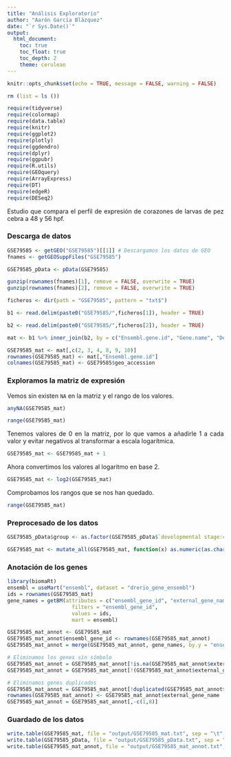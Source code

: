 ```yaml
---
title: "Análisis Exploratorio"
author: "Aarón García Blázquez"
date: "`r Sys.Date()`"
output: 
  html_document:
    toc: true
    toc_float: true
    toc_depth: 2
    theme: cerulean
---
```


<style>
body {
text-align: justify}
</style>

```r
knitr::opts_chunk$set(echo = TRUE, message = FALSE, warning = FALSE)
```

```r
rm (list = ls ())

require(tidyverse)
require(colormap)
require(data.table)
require(knitr)
require(ggplot2)
require(plotly)
require(ggdendro)
require(dplyr)
require(ggpubr)
require(R.utils)
require(GEOquery)
require(ArrayExpress)
require(DT)
require(edgeR)
require(DESeq2)
```

Estudio que compara el perfil de expresión de corazones de larvas de pez cebra a 48 y 56 hpf.

### Descarga de datos

```r
GSE79585 <- getGEO("GSE79585")[[1]] # Descargamos los datos de GEO
fnames <- getGEOSuppFiles("GSE79585")

GSE79585_pData <- pData(GSE79585)

gunzip(rownames(fnames)[1], remove = FALSE, overwrite = TRUE)
gunzip(rownames(fnames)[2], remove = FALSE, overwrite = TRUE)

ficheros <- dir(path = "GSE79585", pattern = "txt$")

b1 <- read.delim(paste0("GSE79585/",ficheros[1]), header = TRUE)

b2 <- read.delim(paste0("GSE79585/",ficheros[2]), header = TRUE)

mat <- b1 %>% inner_join(b2, by = c("Ensembl.gene.id", "Gene.name", "Description"))

GSE79585_mat <- mat[,c(2, 3, 4, 8, 9, 10)]
rownames(GSE79585_mat) <- mat[,"Ensembl.gene.id"]
colnames(GSE79585_mat) <- GSE79585$geo_accession
```

### Exploramos la matriz de expresión

Vemos sin existen `NA` en la matriz y el rango de los valores.

```r
anyNA(GSE79585_mat)
```

```r
range(GSE79585_mat)
```

Tenemos valores de 0 en la matriz, por lo que vamos a añadirle 1 a cada valor y evitar negativos al transformar a escala logarítmica.

```r
GSE79585_mat <- GSE79585_mat + 1
```

Ahora convertimos los valores al logaritmo en base 2.

```r
GSE79585_mat <- log2(GSE79585_mat)
```

Comprobamos los rangos que se nos han quedado.

```r
range(GSE79585_mat)
```

### Preprocesado de los datos

```r
GSE79585_pData$group <- as.factor(GSE79585_pData$`developmental stage:ch1`)
```

```r
GSE79585_mat <- mutate_all(GSE79585_mat, function(x) as.numeric(as.character(x)))
```

### Anotación de los genes

```r
library(biomaRt)
ensembl = useMart("ensembl", dataset = "drerio_gene_ensembl")
ids = rownames(GSE79585_mat)
gene_names = getBM(attributes = c("ensembl_gene_id", "external_gene_name"),
                     filters = "ensembl_gene_id",
                     values = ids,
                     mart = ensembl)

GSE79585_mat_annot <- GSE79585_mat
GSE79585_mat_annot$ensembl_gene_id <- rownames(GSE79585_mat_annot)
GSE79585_mat_annot = merge(GSE79585_mat_annot, gene_names, by.y = "ensembl_gene_id", all.x = TRUE)

# Eliminamos los genes sin símbolo
GSE79585_mat_annot = GSE79585_mat_annot[!is.na(GSE79585_mat_annot$external_gene_name),]
GSE79585_mat_annot = GSE79585_mat_annot[!(GSE79585_mat_annot$external_gene_name == ""),]

# Eliminamos genes duplicados
GSE79585_mat_annot = GSE79585_mat_annot[!duplicated(GSE79585_mat_annot$external_gene_name),]
rownames(GSE79585_mat_annot) <- GSE79585_mat_annot$external_gene_name
GSE79585_mat_annot = GSE79585_mat_annot[,-c(1,8)]
```

### Guardado de los datos

```r
write.table(GSE79585_mat, file = "output/GSE79585_mat.txt", sep = "\t", quote = FALSE)
write.table(GSE79585_pData, file = "output/GSE79585_pData.txt", sep = "\t", quote = FALSE)
write.table(GSE79585_mat_annot, file = "output/GSE79585_mat_annot.txt", sep = "\t", quote = FALSE)
```







